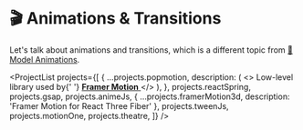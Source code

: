 
# 🎬 Animations & Transitions

Let's talk about animations and transitions, which is a different topic from [🏃 Model Animations](/models-assets/model-animations).

<ProjectList
  projects={[
    {
      ...projects.popmotion,
      description: (
        <>
          Low-level library used by{' '}
          <a href="https://www.framer.com/motion/">
            <b>Framer Motion</b>
          </a>
        </>
      ),
    },
    projects.reactSpring,
    projects.gsap,
    projects.animeJs,
    { ...projects.framerMotion3d, description: 'Framer Motion for React Three Fiber' },
    projects.tweenJs,
    projects.motionOne,
    projects.theatre,
  ]}
/>

<StatsComparison projects={projects} />
